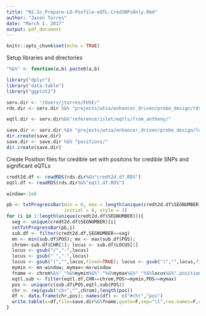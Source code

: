 ```yaml
---
title: "02.1c_Prepare-LD-Posfile-eQTL-CredSNPsOnly.Rmd"
author: "Jason Torres"
date: "March 1, 2017"
output: pdf_document
---
```


```r
knitr::opts_chunk$set(echo = TRUE)
```

Setup libraries and directories 

```r
"%&%" <- function(a,b) paste0(a,b)

library("dplyr")
library("data.table")
library("ggplot2")

serv.dir <- "/Users/jtorres/FUSE/"
rds.dir <- serv.dir %&% "projects/wtsa/enhancer_driven/probe_design/rds/"

eqtl.dir <- serv.dir%&%"reference/islet/eqtls/from_anthony/"

save.dir <- serv.dir %&% "projects/wtsa/enhancer_driven/probe_design/ld/"
dir.create(save.dir)
save.dir <- save.dir %&% "positions/"
dir.create(save.dir)

```


Create Position files for credible set with positons for credible SNPs and significant eQTLs 

```r

credt2d.df <- readRDS(rds.dir%&%"credt2d.df.RDS")
eqtl.df <- readRDS(rds.dir%&%"eqtl.df.RDS")

window<-1e6

pb <- txtProgressBar(min = 0, max = length(unique(credt2d.df$SEGNUMBER)), 
                     initial = 0, style = 3)
for (i in 1:length(unique(credt2d.df$SEGNUMBER))){
  seg <- unique(credt2d.df$SEGNUMBER)[i]
  setTxtProgressBar(pb,i)
  sub.df <- filter(credt2d.df,SEGNUMBER==seg)
  mn <- min(sub.df$POS); mx <- max(sub.df$POS); 
  chrom<-sub.df$CHR[1]; locus <- sub.df$LOCUS[1]
  locus <- gsub("/","-",locus)
  locus <- gsub(" ","-",locus)
  locus <- gsub("(","",locus,fixed=TRUE); locus <- gsub(")","",locus,fixed=TRUE)
  mymin <- mn-window; mymax<-mx+window
  fname <- chrom%&%"_"%&%mymin%&%"-"%&%mymax%&%"_"%&%locus%&%".positions"
  eqtl.sub <- filter(eqtl.df,CHR==chrom,POS>=mymin,POS<=mymax)
  pos <- unique(c(sub.df$POS,eqtl.sub$POS))
  chr <- rep(gsub("chr","",chrom),length(pos))
  df <- data.frame(chr,pos); names(df) <- c("#chr","pos")
  write.table(x=df,file=save.dir%&%fname,quote=F,sep="\t",row.names=F,col.names=T)
}

```






